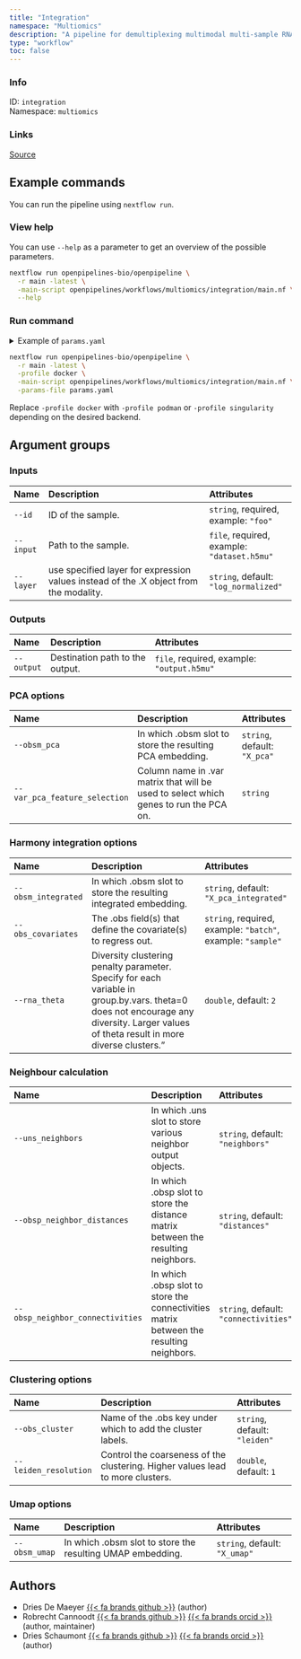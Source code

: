 ```yaml
---
title: "Integration"
namespace: "Multiomics"
description: "A pipeline for demultiplexing multimodal multi-sample RNA transcriptomics data."
type: "workflow"
toc: false
---
```


::: {.column-margin}

### Info

ID: `integration`  
Namespace: `multiomics`

### Links
[Source](https://github.com/openpipelines-bio/openpipeline/blob/main/openpipelines/workflows/multiomics/integration){.btn-action .btn-sm .btn-info .btn role="button"}

:::



## Example commands

You can run the pipeline using `nextflow run`.

### View help

You can use `--help` as a parameter to get an overview of the possible parameters.

```bash
nextflow run openpipelines-bio/openpipeline \
  -r main -latest \
  -main-script openpipelines/workflows/multiomics/integration/main.nf \
  --help
```

### Run command

<details>
<summary>Example of `params.yaml`</summary>
```yaml

```
</details>

```bash
nextflow run openpipelines-bio/openpipeline \
  -r main -latest \
  -profile docker \
  -main-script openpipelines/workflows/multiomics/integration/main.nf \
  -params-file params.yaml
```

:::{.callout-note}
Replace `-profile docker` with `-profile podman` or `-profile singularity` depending on the desired backend.
:::

## Argument groups

### Inputs

|Name      |Description                                                                           |Attributes                                  |
|:---------|:-------------------------------------------------------------------------------------|:-------------------------------------------|
|`--id`    |ID of the sample.                                                                     |`string`, required, example: `"foo"`        |
|`--input` |Path to the sample.                                                                   |`file`, required, example: `"dataset.h5mu"` |
|`--layer` |use specified layer for expression values instead of the .X object from the modality. |`string`, default: `"log_normalized"`       |


### Outputs

|Name       |Description                     |Attributes                                 |
|:----------|:-------------------------------|:------------------------------------------|
|`--output` |Destination path to the output. |`file`, required, example: `"output.h5mu"` |


### PCA options

|Name                          |Description                                                                           |Attributes                   |
|:-----------------------------|:-------------------------------------------------------------------------------------|:----------------------------|
|`--obsm_pca`                  |In which .obsm slot to store the resulting PCA embedding.                             |`string`, default: `"X_pca"` |
|`--var_pca_feature_selection` |Column name in .var matrix that will be used to select which genes to run the PCA on. |`string`                     |


### Harmony integration options

|Name                |Description                                                                                                                                                                             |Attributes                                                  |
|:-------------------|:---------------------------------------------------------------------------------------------------------------------------------------------------------------------------------------|:-----------------------------------------------------------|
|`--obsm_integrated` |In which .obsm slot to store the resulting integrated embedding.                                                                                                                        |`string`, default: `"X_pca_integrated"`                     |
|`--obs_covariates`  |The .obs field(s) that define the covariate(s) to regress out.                                                                                                                          |`string`, required, example: `"batch"`, example: `"sample"` |
|`--rna_theta`       |Diversity clustering penalty parameter. Specify for each variable in group.by.vars.  theta=0 does not encourage any diversity. Larger values of theta result in more diverse clusters." |`double`, default: `2`                                      |


### Neighbour calculation

|Name                             |Description                                                                             |Attributes                            |
|:--------------------------------|:---------------------------------------------------------------------------------------|:-------------------------------------|
|`--uns_neighbors`                |In which .uns slot to store various neighbor output objects.                            |`string`, default: `"neighbors"`      |
|`--obsp_neighbor_distances`      |In which .obsp slot to store the distance matrix between the resulting neighbors.       |`string`, default: `"distances"`      |
|`--obsp_neighbor_connectivities` |In which .obsp slot to store the connectivities matrix between the resulting neighbors. |`string`, default: `"connectivities"` |


### Clustering options

|Name                  |Description                                                                    |Attributes                    |
|:---------------------|:------------------------------------------------------------------------------|:-----------------------------|
|`--obs_cluster`       |Name of the .obs key under which to add the cluster labels.                    |`string`, default: `"leiden"` |
|`--leiden_resolution` |Control the coarseness of the clustering. Higher values lead to more clusters. |`double`, default: `1`        |


### Umap options

|Name          |Description                                                |Attributes                    |
|:-------------|:----------------------------------------------------------|:-----------------------------|
|`--obsm_umap` |In which .obsm slot to store the resulting UMAP embedding. |`string`, default: `"X_umap"` |

## Authors

  * Dries De Maeyer [{{< fa brands github >}}](https://github.com/ddemaeyer) (author)
  * Robrecht Cannoodt [{{< fa brands github >}}](https://github.com/rcannood) [{{< fa brands orcid >}}](https://orcid.org/0000-0003-3641-729X) (author, maintainer)
  * Dries Schaumont [{{< fa brands github >}}](https://github.com/DriesSchaumont) [{{< fa brands orcid >}}](https://orcid.org/0000-0002-4389-0440) (author)
